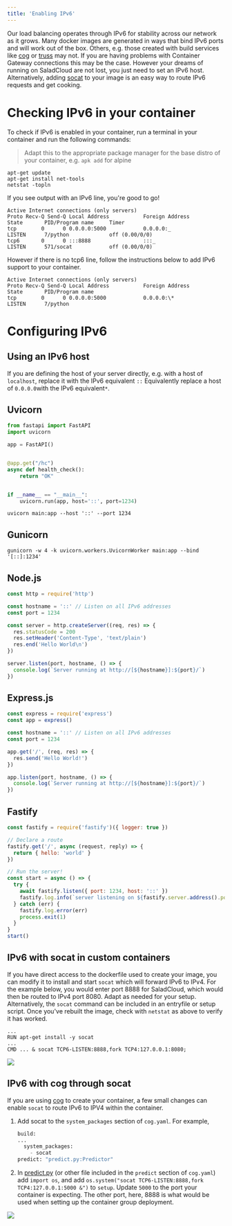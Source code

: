 ```yaml
---
title: 'Enabling IPv6'
---
```


Our load balancing operates through IPv6 for stability across our network as it grows. Many docker images are generated
in ways that bind IPv6 ports and will work out of the box. Others, e.g. those created with build services like
[cog](https://github.com/replicate/cog) or [truss](https://github.com/basetenlabs/truss) may not. If you are having
problems with Container Gateway connections this may be the case. However your dreams of running on SaladCloud are not
lost, you just need to set an IPv6 host. Alternatively, adding [socat](http://www.dest-unreach.org/socat/) to your image
is an easy way to route IPv6 requests and get cooking.

# Checking IPv6 in your container

To check if IPv6 is enabled in your container, run a terminal in your container and run the following commands:

> Adapt this to the appropriate package manager for the base distro of your container, e.g. `apk add` for alpine

```
apt-get update
apt-get install net-tools
netstat -topln
```

If you see output with an IPv6 line, you're good to go!

```
Active Internet connections (only servers)
Proto Recv-Q Send-Q Local Address           Foreign Address         State       PID/Program name     Timer
tcp        0      0 0.0.0.0:5000            0.0.0.0:_               LISTEN      7/python             off (0.00/0/0)
tcp6       0      0 :::8888                 :::_                    LISTEN      571/socat            off (0.00/0/0)
```

However if there is no tcp6 line, follow the instructions below to add IPv6 support to your container.

```
Active Internet connections (only servers)
Proto Recv-Q Send-Q Local Address           Foreign Address         State       PID/Program name
tcp        0      0 0.0.0.0:5000            0.0.0.0:\*               LISTEN      7/python
```

# Configuring IPv6

## Using an IPv6 host

If you are defining the host of your server directly, e.g. with a host of `localhost`, replace it with the IPv6
equivalent `::` Equivalently replace a host of `0.0.0.0`with the IPv6 equivalent`*`.

## Uvicorn

```python
from fastapi import FastAPI
import uvicorn

app = FastAPI()


@app.get("/hc")
async def health_check():
    return "OK"


if __name__ == "__main__":
	uvicorn.run(app, host='::', port=1234)
```

`uvicorn main:app --host '::' --port 1234`

## Gunicorn

`gunicorn -w 4 -k uvicorn.workers.UvicornWorker main:app --bind '[::]:1234'`

## Node.js

```javascript
const http = require('http')

const hostname = '::' // Listen on all IPv6 addresses
const port = 1234

const server = http.createServer((req, res) => {
  res.statusCode = 200
  res.setHeader('Content-Type', 'text/plain')
  res.end('Hello World\n')
})

server.listen(port, hostname, () => {
  console.log(`Server running at http://[${hostname}]:${port}/`)
})
```

## Express.js

```javascript
const express = require('express')
const app = express()

const hostname = '::' // Listen on all IPv6 addresses
const port = 1234

app.get('/', (req, res) => {
  res.send('Hello World!')
})

app.listen(port, hostname, () => {
  console.log(`Server running at http://[${hostname}]:${port}/`)
})
```

## Fastify

```javascript
const fastify = require('fastify')({ logger: true })

// Declare a route
fastify.get('/', async (request, reply) => {
  return { hello: 'world' }
})

// Run the server!
const start = async () => {
  try {
    await fastify.listen({ port: 1234, host: '::' })
    fastify.log.info(`server listening on ${fastify.server.address().port}`)
  } catch (err) {
    fastify.log.error(err)
    process.exit(1)
  }
}
start()
```

## IPv6 with socat in custom containers

If you have direct access to the dockerfile used to create your image, you can modify it to install and start `socat`
which will forward IPv6 to IPv4. For the example below, you would enter port 8888 for SaladCloud, which would then be
routed to IPv4 port 8080. Adapt as needed for your setup. Alternatively, the `socat` command can be included in an
entryfile or setup script. Once you've rebuilt the image, check with `netstat` as above to verify it has worked.

```
...
RUN apt-get install -y socat
...
CMD ... & socat TCP6-LISTEN:8888,fork TCP4:127.0.0.1:8080;
```

<img src="/products/sce/images/78b70ff-image.png" />

## IPv6 with cog through socat

If you are using [cog](https://github.com/replicate/cog) to create your container, a few small changes can enable
`socat` to route IPv6 to IPV4 within the container.

1. Add socat to the `system_packages` section of `cog.yaml`. For example,

   ```python
   build:
   ...
     system_packages:
       - socat
   predict: "predict.py:Predictor"
   ```

2. In [predict.py](http://predict.py/) (or other file included in the `predict` section of `cog.yaml`) add `import os`,
   and add `os.system("socat TCP6-LISTEN:8888,fork TCP4:127.0.0.1:5000 &")` to `setup`. Update `5000` to the port your
   container is expecting. The other port, here, 8888 is what would be used when setting up the container group
   deployment.

<img src="/products/sce/images/818de82-image.png" />
